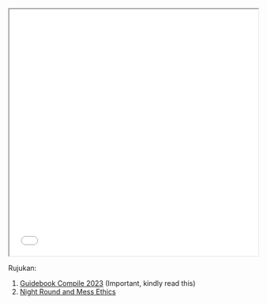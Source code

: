 <iframe src="/induksi/mess-etiquette.pdf" width="100%" height="500px"></iframe>

Rujukan:
1. [Guidebook Compile 2023](/Guidebook%20Compile%2023%20Latest.pdf) (Important, kindly read this)
2. [Night Round and Mess Ethics](/Night%20Round%20and%20Mess%20Ethics.pptx)
